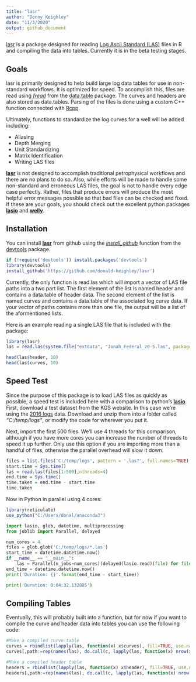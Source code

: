 ```yaml
---
title: "lasr"
author: "Donny Keighley"
date: "11/3/2020"
output: github_document
---
```


[lasr](https://github.com/donald-keighley/lasr) is a package designed for reading [Log Ascii Standard (LAS)](https://www.cwls.org/products/) files in R and compiling the data into tables.  Currently it is in the beta testing stages.

## Goals

lasr is primarily designed to help build large log data tables for use in non-standard workflows.  It is optimized for speed.  To accomplish this, files are read using [*fread*](https://www.rdocumentation.org/packages/data.table/versions/1.13.2/topics/fread) from the [data.table](https://rdatatable.gitlab.io/data.table/) package.  The curves and headers are also stored as data.tables.  Parsing of the files is done using a custom C++ function connected with [Rcpp](http://www.rcpp.org/).

Ultimately, functions to standardize the log curves for a well will be added including:

* Aliasing
* Depth Merging
* Unit Standardizing
* Matrix Identification
* Writing LAS files

[**lasr**](https://github.com/donald-keighley/lasr) is not designed to accomplish traditional petrophysical workflows and there are no plans to do so. Also, while efforts will be made to handle some non-standard and erroneous LAS files, the goal is not to handle every edge case perfectly.  Rather, files that produce errors will produce the most helpful error messages possible so that bad files can be checked and fixed.  If these are your goals, you should check out the excellent python packages [**lasio**](https://lasio.readthedocs.io/en/latest/index.html) and [**welly**](https://welly.readthedocs.io/en/latest/api/welly.html).

## Installation

You can install [**lasr**](https://github.com/donald-keighley/lasr) from github using the [*install_github*](https://www.rdocumentation.org/packages/devtools/versions/1.13.6/topics/install_github) function from the [devtools](https://devtools.r-lib.org/) package.

```r
if (!require('devtools')) install.packages('devtools')
library(devtools)
install_github('https://github.com/donald-keighley/lasr')
```

Currently, the only function is read.las which will import a vector of LAS file paths into a two part list.  The first element of the list is named header and contains a data.table of header data.  The second element of the list is named curves and contains a data.table of the associated log curve data.  If your vector of paths contains more than one file, the output will be a list of the aformentioned lists.

Here is an example reading a single LAS file that is included with the package:

```r
library(lasr)
las = read.las(system.file("extdata", "Jonah_Federal_20-5.las", package = "lasr"))

head(las$header, 10)
head(las$curves, 10)
```

## Speed Test

Since the purpose of this package is to load LAS files as quickly as possible, a speed test is included here with a comparison to python's [**lasio**](https://lasio.readthedocs.io/en/latest/index.html).  First, download a test dataset from the KGS website.  In this case we're using the [2016 logs](http://www.kgs.ku.edu/PRS/Scans/Log_Summary/2016.zip) data.  Download and unzip them into a folder called *"C:/temp/logs"*, or modify the code for wherever you put it.

Next, import the first 500 files.  We'll use 4 threads for this comparison, although if you have more cores you can increase the number of threads to speed it up further.  Only use this option if you are importing more than a handful of files, otherwise the parallel overhead will slow it down.

```r
files = list.files('C:/temp/logs', pattern = '.las?', full.names=TRUE)
start.time = Sys.time()
las = read.las(files[1:500],nthreads=4)
end.time = Sys.time()
time.taken = end.time - start.time
time.taken
```

Now in Python in parallel using 4 cores:

```r
library(reticulate)
use_python("C:/Users/donal/anaconda3")
```

```python
import lasio, glob, datetime, multiprocessing
from joblib import Parallel, delayed

num_cores = 4
files = glob.glob('C:/temp/logs/*.las')
start_time = datetime.datetime.now()
if __name__ == "__main__":
    las = Parallel(n_jobs=num_cores)(delayed(lasio.read)(file) for file in files[0:499])
end_time = datetime.datetime.now()
print('Duration: {}'.format(end_time - start_time))
```
```python
print('Duration: 0:04:32.132885')
```

## Compiling Tables

Eventually, this will probably built into a function, but for now if you want to compile the curve and header data into tables you can use the following code:

```r
#Make a compiled curve table
curves = rbindlist(lapply(las, function(x) x$curves), fill=TRUE, use.names=TRUE)
curves[,path:=rep(names(las), do.call(c, lapply(las, function(x) nrow(x$curves))))]

#Make a compiled header table
headers = rbindlist(lapply(las, function(x) x$header), fill=TRUE, use.names=TRUE)
headers[,path:=rep(names(las), do.call(c, lapply(las, function(x) nrow(x$header))))]
```